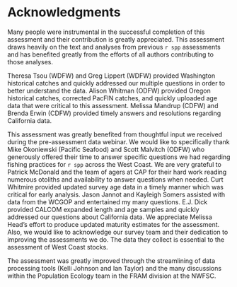 # Acknowledgments

Many people were instrumental in the successful completion of this assessment and their contribution is greatly appreciated.  This assessment draws heavily on the text and analyses from previous `r spp` assessments and has benefited greatly from the efforts of all authors contributing to those analyses. 

Theresa Tsou (WDFW) and Greg Lippert (WDFW) provided Washington historical catches and quickly addressed our multiple questions in order to better understand the data. Alison Whitman (ODFW) provided Oregon  historical catches, corrected PacFIN catches, and quickly uploaded age data that were critical to this assessment. Melissa Mandrup (CDFW) and Brenda Erwin (CDFW) provided timely answers and resolutions regarding California data. 

This assessment was greatly benefited from thoughtful input we received during the pre-assessment data webinar. We would like to specifically thank Mike Okoniewski (Pacific Seafood) and Scott Malvitch (ODFW) who generously offered their time to answer specific questions we had regarding fishing practices for `r spp` across the West Coast.  We are very grateful to Patrick McDonald and the team of agers at CAP for their hard work reading numerous otoliths and availability to answer questions when needed.  Curt Whitmire provided updated survey age data in a timely manner which was critical for early analysis. Jason Jannot and Kayleigh Somers assisted with data from the WCGOP and entertained my many questions. E.J. Dick provided CALCOM expanded length and age samples and quickly addressed our questions about California data. We appreciate Melissa Head's effort to produce updated maturity estimates for the assessment. Also, we would like to acknowledge our survey team and their dedication to improving the assessments we do. The data they collect is essential to the assessment of West Coast stocks. 

The assessment was greatly improved through the streamlining of data processing tools (Kelli Johnson and Ian Taylor) and the many discussions within the Population Ecology team in the FRAM division at the NWFSC.


